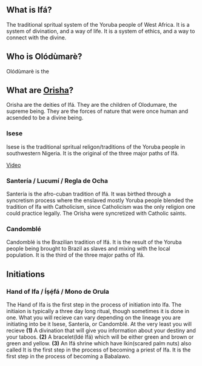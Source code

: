 ## What is Ifá?
The traditional spritual system of the Yoruba people of West Africa. It is a system of divination, and a way of life. It is a system of ethics, and a way to connect with the divine.

## Who is Olódùmarè?
Olódùmarè is the 

## What are [Orisha](orisha.qmd)?
Orisha are the deities of Ifá. They are the children of Olodumare, the supreme being. They are the forces of nature that were once human and acsended to be a divine being.


### Isese
Isese is the traditional spritual religon/traditions of the Yoruba people in southwestern Nigeria. It is the original of the three major paths of Ifá.

[Video](https://www.youtube.com/live/juc_kapaUFo?feature=share)

### Santería / Lucumí / Regla de Ocha

Santería is the afro-cuban tradition of Ifá. It was birthed through a syncretism process where the enslaved mostly Yoruba people blended the tradition of Ifa with Catholicism, since Catholicism was the only religion one could practice legally. The Orisha were syncretized with Catholic saints.

### Candomblé

Candomblé is the Brazilian tradition of Ifá. It is the result of the Yoruba people being brought to Brazil as slaves and mixing with the local population. It is the third of the three major paths of Ifá.

## Initiations

### Hand of Ifa / Íṣẹ́fá / Mono de Orula

The Hand of Ifa is the first step in the process of initiation into Ifa. The initiaion is typically a three day long ritual, though sometimes it is done in one. What you will recieve can vary depending on the lineage you are initiating into be it Isese, Santería, or Candomblé. At the very least you will recieve **(1)** A divination that will give you information about your destiny and your taboos. **(2)** A bracelet(Idé Ifá) which will be either green and brown or green and yellow. **(3)** An Ifá shrine which have Ikin(scared palm nuts) also called  It is the first step in the process of becoming a priest of Ifa. It is the first step in the process of becoming a Babalawo.



